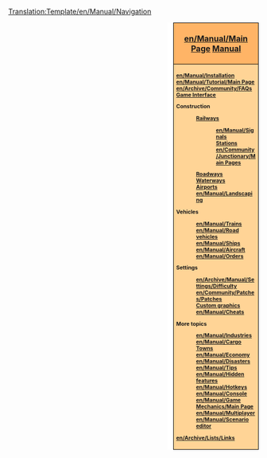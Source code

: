 <noinclude>[[Translation:Template/en/Manual/Navigation]]</noinclude><div style="float:right; padding-left:12px; background:#ffffff;">
<div style="width:160px; border:1px solid #000000; background:#ffb466; padding:5px; -moz-border-radius-topleft:5px; -moz-border-radius-topright:5px; font-size: 12pt;">
<center><strong><font size="3">[[en/Manual/Main Page]] [[en/Manual/Main Page|Manual]]</font></strong></center>
</div>
<div style="width:160px;  border:1px solid black; border-top-width: 0px; background:#ffd496; padding:5px; -moz-border-radius-bottomleft:5px; -moz-border-radius-bottomright:8px; font-size: 8pt; font-weight:bold">
[[en/Manual/Installation]]<br/>
[[en/Manual/Tutorial/Main Page]]<br/>
[[en/Archive/Community/FAQ]]s<br/>
[[en/Manual/Game interface|Game Interface]]

Construction
:[[en/Manual/Railway construction|Railways]]
::[[en/Manual/Signals]]<br/>
::[[en/Manual/Railway station|Stations]]<br/>
::[[en/Community/Junctionary/Main Page]]s<br/>
:[[en/Manual/Roadway construction|Roadways]]<br/>
:[[en/Manual/Waterway construction|Waterways]]<br/>
:[[en/Manual/Airport construction|Airports]]<br/>
:[[en/Manual/Landscaping]]

Vehicles
:[[en/Manual/Trains]]<br/>
:[[en/Manual/Road vehicles]]<br/>
:[[en/Manual/Ships]]<br/>
:[[en/Manual/Aircraft]]<br/>
:[[en/Manual/Orders]]

Settings
:[[en/Archive/Manual/Settings/Difficulty]]<br/>
:[[en/Community/Patches/Patches]]<br/>
:[[en/Manual/NewGRF|Custom graphics]]<br/>
:[[en/Manual/Cheats]]

More topics
:[[en/Manual/Industries]]<br/>
:[[en/Manual/Cargo]]<br/>
:[[en/Manual/Towns|Towns]]<br/>
:[[en/Manual/Economy]]
:[[en/Manual/Disasters]]<br/>
:[[en/Manual/Tips]]<br/>
:[[en/Manual/Hidden features]]<br/>
:[[en/Manual/Hotkeys]]<br/>
:[[en/Manual/Console]]<br/>
:[[en/Manual/Game Mechanics/Main Page]]<br/>
:[[en/Manual/Multiplayer]]<br/>
:[[en/Manual/Scenario editor]]<br/>

[[en/Archive/Lists/Links]]
</div>
</div>
<includeonly>[[Category:en/Manual/Manual|{{PAGENAME}}]]</includeonly>